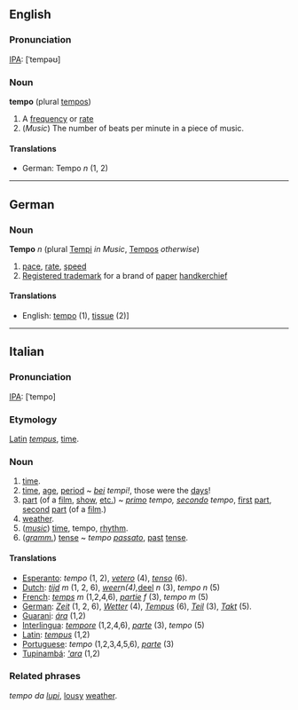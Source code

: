 ==English==
===Pronunciation===
[[IPA]]: [ˈtempəʊ]

===Noun===
'''tempo''' (plural [[tempos]])

# A [[frequency]] or [[rate]]
# (''Music'') The number of beats per minute in a piece of music.

====Translations====
*German: Tempo ''n'' (1, 2)

----
==German==

===Noun===
'''Tempo''' ''n'' (plural [[Tempi]] ''in Music'', [[Tempos]] ''otherwise'')

# [[pace]], [[rate]], [[speed]]
# [[Registered trademark]] for a brand of [[paper]] [[handkerchief]]

====Translations====
*English: [[tempo]] (1), [[tissue]] (2)]

----
==Italian==
===Pronunciation===
[[IPA]]: [ˈtempo]

===Etymology===

[[Latin]] ''[[tempus]]'', [[time]].

===Noun===

#[[time]].
#[[time]], [[age]], [[period]] ~ ''[[bello|bei]] tempi!'', those were the [[day|days]]!
#[[part]] (of a [[film]], [[show]], [[et coetera|etc.]]) ~ ''[[primo]] tempo, [[secondo]] tempo'', [[first]] [[part]], [[second]] [[part]] (of a [[film]].)
#[[weather]].
#(''[[music]]'') [[time]], tempo, [[rhythm]].
#(''[[grammar|gramm.]]'') [[tense]] ~ ''tempo [[passato]]'', [[past]] [[tense]].

====Translations====

*[[Esperanto]]: ''tempo'' (1, 2), ''[[vetero]]'' (4), ''[[tenso]]'' (6).
*[[Dutch]]: ''[[tijd]]'' ''m'' (1, 2, 6), ''[[weer]] ''n'' (4), ''[[deel]] ''n'' (3), ''tempo'' ''n'' (5)
*[[French]]: ''[[temps]]'' ''m'' (1,2,4,6), ''[[partie]]'' ''f'' (3), ''tempo'' ''m'' (5)
*[[German]]: ''[[Zeit]]'' (1, 2, 6), ''[[Wetter]]'' (4), ''[[Tempus]]'' (6), ''[[Teil]]'' (3), ''[[Takt]]'' (5).
*[[Guarani]]: ''[[ára]]'' (1,2)
*[[Interlingua]]: ''[[tempore]]'' (1,2,4,6), ''[[parte]]'' (3), ''tempo'' (5)
*[[Latin]]: ''[[tempus]]'' (1,2)
*[[Portuguese]]: ''tempo'' (1,2,3,4,5,6), ''[[parte]]'' (3)
*[[Tupinambá]]: ''[['ara]]'' (1,2)

===Related phrases===

''tempo da [[lupo|lupi]]'', [[lousy]] [[weather]].